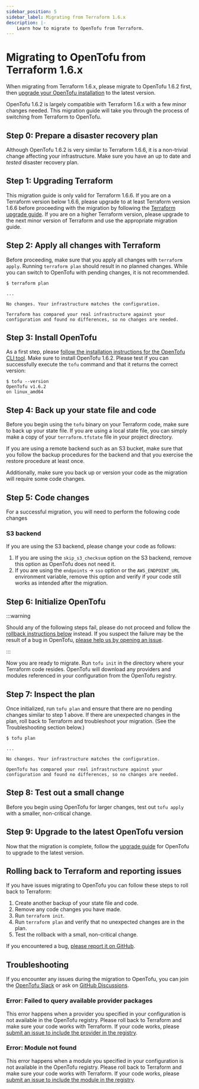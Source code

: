```yaml
---
sidebar_position: 5
sidebar_label: Migrating from Terraform 1.6.x
description: |-
    Learn how to migrate to OpenTofu from Terraform.
---
```


# Migrating to OpenTofu from Terraform 1.6.x

When migrating from Terraform 1.6.x, please migrate to OpenTofu 1.6.2 first, then
[upgrade your OpenTofu installation](../upgrading.mdx) to the latest version.

OpenTofu 1.6.2 is largely compatible with Terraform 1.6.x with a few minor changes needed. This migration guide will
take you through the process of switching from Terraform to OpenTofu.

## Step 0: Prepare a disaster recovery plan

Although OpenTofu 1.6.2 is very similar to Terraform 1.6.6, it is a non-trivial change affecting your infrastructure.
Make sure you have an up to date and *tested* disaster recovery plan.

## Step 1: Upgrading Terraform

This migration guide is only valid for Terraform 1.6.6. If you are on a Terraform version below 1.6.6, please upgrade
to at least Terraform version 1.6.6 before proceeding with the migration by following the
[Terraform upgrade guide](https://developer.hashicorp.com/terraform/language/v1.6.x/upgrade-guides). If you are on a
higher Terraform version, please upgrade to the next minor version of Terraform and use the appropriate migration
guide.

## Step 2: Apply all changes with Terraform

Before proceeding, make sure that you apply all changes with `terraform apply`. Running `terraform plan` should result
in no planned changes. While you can switch to OpenTofu with pending changes, it is not recommended.

```
$ terraform plan

...

No changes. Your infrastructure matches the configuration.

Terraform has compared your real infrastructure against your
configuration and found no differences, so no changes are needed.
```

## Step 3: Install OpenTofu

As a first step, please [follow the installation instructions for the OpenTofu CLI tool](install/index.mdx). Make sure
to install OpenTofu 1.6.2. Please test if you can successfully execute the `tofu` command and that it returns the
correct version:

```
$ tofu --version
OpenTofu v1.6.2
on linux_amd64
```

## Step 4: Back up your state file and code

Before you begin using the `tofu` binary on your Terraform code, make sure to back up your state file. If you are using
a local state file, you can simply make a copy of your `terraform.tfstate` file in your project directory.

If you are using a remote backend such as an S3 bucket, make sure that you follow the backup procedures for the
backend and that you exercise the restore procedure at least once.

Additionally, make sure you back up or version your code as the migration will require some code changes.

## Step 5: Code changes

For a successful migration, you will need to perform the following code changes

### S3 backend

If you are using the S3 backend, please change your code as follows:

1. If you are using the `skip_s3_checksum` option on the S3 backend, remove this option as OpenTofu does not need it.
2. If you are using the `endpoints` &rarr; `sso` option or the `AWS_ENDPOINT_URL` environment variable, remove this option and verify if your code still works as intended after the migration.

## Step 6: Initialize OpenTofu

:::warning

Should any of the following steps fail, please do not proceed and follow the
[rollback instructions below](#rolling-back-to-terraform-and-reporting-issues) instead.
If you suspect the failure may be the result of a bug in OpenTofu,
[please help us by opening an issue](https://github.com/opentofu/opentofu/issues).

:::

Now you are ready to migrate. Run `tofu init` in the directory where your Terraform code resides. OpenTofu will download
any providers and modules referenced in your configuration from the OpenTofu registry.

## Step 7: Inspect the plan

Once initialized, run `tofu plan` and ensure that there are no pending changes similar to step 1 above. If there are
unexpected changes in the plan, roll back to Terraform and troubleshoot your migration. (See the Troubleshooting section
below.)

```
$ tofu plan

...

No changes. Your infrastructure matches the configuration.

OpenTofu has compared your real infrastructure against your
configuration and found no differences, so no changes are needed.
```

## Step 8: Test out a small change

Before you begin using OpenTofu for larger changes, test out `tofu apply` with a smaller, non-critical
change.

## Step 9: Upgrade to the latest OpenTofu version

Now that the migration is complete, follow the [upgrade guide](../upgrading.mdx) for OpenTofu to upgrade to the latest
version.

## Rolling back to Terraform and reporting issues

If you have issues migrating to OpenTofu you can follow these steps to roll back to Terraform:

1. Create another backup of your state file and code.
2. Remove any code changes you have made.
3. Run `terraform init`.
4. Run `terraform plan` and verify that no unexpected changes are in the plan.
5. Test the rollback with a small, non-critical change.

If you encountered a bug, [please report it on GitHub](https://github.com/opentofu/opentofu/issues).

## Troubleshooting

If you encounter any issues during the migration to OpenTofu, you can join the [OpenTofu Slack](/slack) or ask on
[GitHub Discussions](https://github.com/orgs/opentofu/discussions).

### Error: Failed to query available provider packages

This error happens when a provider you specified in your configuration is not available in the OpenTofu registry.
Please roll back to Terraform and make sure your code works with Terraform. If your code works, please
[submit an issue to include the provider in the registry](https://github.com/opentofu/registry/issues/).

### Error: Module not found

This error happens when a module you specified in your configuration is not available in the OpenTofu registry.
Please roll back to Terraform and make sure your code works with Terraform. If your code works, please
[submit an issue to include the module in the registry](https://github.com/opentofu/registry/issues/).
